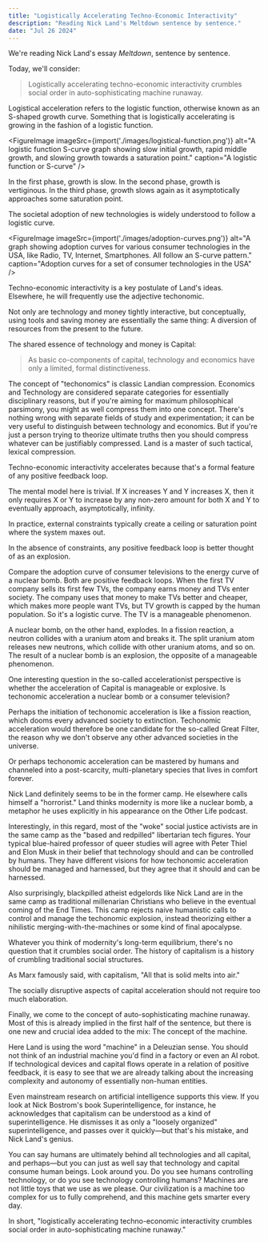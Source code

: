 ```yaml
---
title: "Logistically Accelerating Techno-Economic Interactivity"
description: "Reading Nick Land's Meltdown sentence by sentence."
date: "Jul 26 2024" 
---
```


We're reading Nick Land's essay *Meltdown*, sentence by sentence.

Today, we'll consider:

> Logistically accelerating techno-economic interactivity crumbles social order in auto-sophisticating machine runaway.

Logistical acceleration refers to the logistic function, otherwise known as an S-shaped growth curve. Something that is logistically accelerating is growing in the fashion of a logistic function.

<FigureImage 
  imageSrc={import('./images/logistical-function.png')} 
  alt="A logistic function S-curve graph showing slow initial growth, rapid middle growth, and slowing growth towards a saturation point." 
  caption="A logistic function or S-curve"
/>

In the first phase, growth is slow. In the second phase, growth is vertiginous. In the third phase, growth slows again as it asymptotically approaches some saturation point.

The societal adoption of new technologies is widely understood to follow a logistic curve.

<FigureImage 
  imageSrc={import('./images/adoption-curves.png')} 
  alt="A graph showing adoption curves for various consumer technologies in the USA, like Radio, TV, Internet, Smartphones. All follow an S-curve pattern." 
  caption="Adoption curves for a set of consumer technologies in the USA"
/>

Techno-economic interactivity is a key postulate of Land's ideas. Elsewhere, he will frequently use the adjective techonomic.

Not only are technology and money tightly interactive, but conceptually, using tools and saving money are essentially the same thing: A diversion of resources from the present to the future.

The shared essence of technology and money is Capital:

> As basic co-components of capital, technology and economics have only a limited, formal distinctiveness.

The concept of "techonomics" is classic Landian compression. Economics and Technology are considered separate categories for essentially disciplinary reasons, but if you're aiming for maximum philosophical parsimony, you might as well compress them into one concept. There's nothing wrong with separate fields of study and experimentation; it can be very useful to distinguish between technology and economics. But if you're just a person trying to theorize ultimate truths then you should compress whatever can be justifiably compressed. Land is a master of such tactical, lexical compression.

Techno-economic interactivity accelerates because that's a formal feature of any positive feedback loop.

The mental model here is trivial. If X increases Y and Y increases X, then it only requires X or Y to increase by any non-zero amount for both X and Y to eventually approach, asymptotically, infinity.

In practice, external constraints typically create a ceiling or saturation point where the system maxes out.

In the absence of constraints, any positive feedback loop is better thought of as an explosion.

Compare the adoption curve of consumer televisions to the energy curve of a nuclear bomb. Both are positive feedback loops. When the first TV company sells its first few TVs, the company earns money and TVs enter society. The company uses that money to make TVs better and cheaper, which makes more people want TVs, but TV growth is capped by the human population. So it's a logistic curve. The TV is a manageable phenomenon.

A nuclear bomb, on the other hand, explodes. In a fission reaction, a neutron collides with a uranium atom and breaks it. The split uranium atom releases new neutrons, which collide with other uranium atoms, and so on. The result of a nuclear bomb is an explosion, the opposite of a manageable phenomenon.

One interesting question in the so-called accelerationist perspective is whether the acceleration of Capital is manageable or explosive. Is techonomic acceleration a nuclear bomb or a consumer television?

Perhaps the initiation of techonomic acceleration is like a fission reaction, which dooms every advanced society to extinction. Techonomic acceleration would therefore be one candidate for the so-called Great Filter, the reason why we don't observe any other advanced societies in the universe.

Or perhaps techonomic acceleration can be mastered by humans and channeled into a post-scarcity, multi-planetary species that lives in comfort forever.

Nick Land definitely seems to be in the former camp. He elsewhere calls himself a "horrorist." Land thinks modernity is more like a nuclear bomb, a metaphor he uses explicitly in his appearance on the Other Life podcast.

Interestingly, in this regard, most of the "woke" social justice activists are in the same camp as the "based and redpilled" libertarian tech figures. Your typical blue-haired professor of queer studies will agree with Peter Thiel and Elon Musk in their belief that technology should and can be controlled by humans. They have different visions for how techonomic acceleration should be managed and harnessed, but they agree that it should and can be harnessed.

Also surprisingly, blackpilled atheist edgelords like Nick Land are in the same camp as traditional millenarian Christians who believe in the eventual coming of the End Times. This camp rejects naive humanistic calls to control and manage the techonomic explosion, instead theorizing either a nihilistic merging-with-the-machines or some kind of final apocalypse.

Whatever you think of modernity's long-term equilibrium, there's no question that it crumbles social order. The history of capitalism is a history of crumbling traditional social structures.

As Marx famously said, with capitalism, "All that is solid melts into air."

The socially disruptive aspects of capital acceleration should not require too much elaboration.

Finally, we come to the concept of auto-sophisticating machine runaway. Most of this is already implied in the first half of the sentence, but there is one new and crucial idea added to the mix: The concept of the machine.

Here Land is using the word "machine" in a Deleuzian sense. You should not think of an industrial machine you'd find in a factory or even an AI robot. If technological devices and capital flows operate in a relation of positive feedback, it is easy to see that we are already talking about the increasing complexity and autonomy of essentially non-human entities.

Even mainstream research on artificial intelligence supports this view. If you look at Nick Bostrom's book Superintelligence, for instance, he acknowledges that capitalism can be understood as a kind of superintelligence. He dismisses it as only a "loosely organized" superintelligence, and passes over it quickly—but that's his mistake, and Nick Land's genius.

You can say humans are ultimately behind all technologies and all capital, and perhaps—but you can just as well say that technology and capital consume human beings. Look around you. Do you see humans controlling technology, or do you see technology controlling humans? Machines are not little toys that we use as we please. Our civilization is a machine too complex for us to fully comprehend, and this machine gets smarter every day.

In short, "logistically accelerating techno-economic interactivity crumbles social order in auto-sophisticating machine runaway."